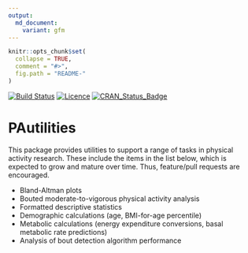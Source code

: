 ```yaml
---
output:
  md_document:
    variant: gfm
---
```


<!-- README.md is generated from README.Rmd. Please edit that file -->

```r
knitr::opts_chunk$set(
  collapse = TRUE,
  comment = "#>",
  fig.path = "README-"
)
```

[![Build Status](https://travis-ci.org/paulhibbing/PAutilities.svg?branch=master)](https://travis-ci.org/paulhibbing/PAutilities)
[![Licence](https://img.shields.io/badge/licence-GPL--3-blue.svg)](https://www.gnu.org/licenses/gpl-3.0.en.html)
[![CRAN_Status_Badge](http://www.r-pkg.org/badges/version/PAutilities)](https://cran.r-project.org/package=PAutilities)

# PAutilities

This package provides utilities to support a range of tasks in physical activity research. These include the items in the list below, which is expected to grow and mature over time. Thus, feature/pull requests are encouraged.

* Bland-Altman plots
* Bouted moderate-to-vigorous physical activity analysis
* Formatted descriptive statistics
* Demographic calculations (age, BMI-for-age percentile)
* Metabolic calculations (energy expenditure conversions,
    basal metabolic rate predictions)
* Analysis of bout detection algorithm performance
